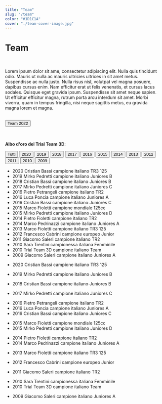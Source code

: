```yaml
---
title: "Team"
slug: "/team"
color: "#1D1C1A"
cover: "./team-cover-image.jpg"
---
```



# Team
<br/>

Lorem ipsum dolor sit ame, consectetur adipiscing elit. Nulla quis tincidunt odio. Mauris ut nulla ac mauris ultricies ultrices in sit amet metus. Suspendisse ac nulla justo. Nulla risus nisl, volutpat vel magna posuere, dapibus cursus enim. Nam efficitur erat ut felis venenatis, et cursus lacus sodales. Quisque eget gravida ipsum. Suspendisse sit amet neque sapien. Ut efficitur efficitur magna, rutrum porta arcu interdum sit amet. Morbi viverra, quam in tempus fringilla, nisi neque sagittis metus, eu gravida magna lorem et magna.

<br/>

<div class="d-grid gap-2 col-6 mx-auto">
    <Button variant="dark" size="lg" href="https://trialteam3d.gatsbyjs.io/projects">Team 2022</Button>
</div>

<br/>
<br/>

**Albo d'oro del Trial Team 3D**:
<div class="d-flex align-items-start">
  <div class="nav flex-column nav-pills me-3" id="v-pills-tab" role="tablist" aria-orientation="vertical">
    <button class="nav-link active" id="v-pills-home-tab" data-bs-toggle="pill" data-bs-target="#v-pills-home" type="button" role="tab" aria-controls="v-pills-home" aria-selected="true">Tutti</button>
    <button class="nav-link" id="v-2020-tab" data-bs-toggle="pill" data-bs-target="#v-2020" type="button" role="tab" aria-controls="v-2020" aria-selected="false">2020</button>
    <button class="nav-link" id="v-2019-tab" data-bs-toggle="pill" data-bs-target="#v-2019" type="button" role="tab" aria-controls="v-2019" aria-selected="false">2019</button>
    <button class="nav-link" id="v-2018-tab" data-bs-toggle="pill" data-bs-target="#v-2018" type="button" role="tab" aria-controls="v-2018" aria-selected="false">2018</button>
    <button class="nav-link" id="v-2017-tab" data-bs-toggle="pill" data-bs-target="#v-2017" type="button" role="tab" aria-controls="v-2017" aria-selected="false">2017</button>
    <button class="nav-link" id="v-2016-tab" data-bs-toggle="pill" data-bs-target="#v-2016" type="button" role="tab" aria-controls="v-2016" aria-selected="false">2016</button>
    <button class="nav-link" id="v-2015-tab" data-bs-toggle="pill" data-bs-target="#v-2015" type="button" role="tab" aria-controls="v-2015" aria-selected="false">2015</button>
    <button class="nav-link" id="v-2014-tab" data-bs-toggle="pill" data-bs-target="#v-2014" type="button" role="tab" aria-controls="v-2014" aria-selected="false">2014</button>
    <button class="nav-link" id="v-2013-tab" data-bs-toggle="pill" data-bs-target="#v-2013" type="button" role="tab" aria-controls="v-2013" aria-selected="false">2013</button>
    <button class="nav-link" id="v-2012-tab" data-bs-toggle="pill" data-bs-target="#v-2012" type="button" role="tab" aria-controls="v-2012" aria-selected="false">2012</button>
    <button class="nav-link" id="v-2011-tab" data-bs-toggle="pill" data-bs-target="#v-2011" type="button" role="tab" aria-controls="v-2011" aria-selected="false">2011</button>
    <button class="nav-link" id="v-2010-tab" data-bs-toggle="pill" data-bs-target="#v-2010" type="button" role="tab" aria-controls="v-2010" aria-selected="false">2010</button>
    <button class="nav-link" id="v-2009-tab" data-bs-toggle="pill" data-bs-target="#v-2009" type="button" role="tab" aria-controls="v-2009" aria-selected="false">2009</button>
  </div>
  <div class="tab-content" id="v-pills-tabContent">
    <div class="tab-pane fade show active" id="v-pills-home" role="tabpanel" aria-labelledby="v-pills-home-tab">
        <ul>
            <li>2020 Cristian Bassi campione italiano TR3 125</li>
            <li>2019 Mirko Pedretti campione italiano Juniores B</li>
            <li>2018 Cristian Bassi campione italiano Juniores B</li>
            <li>2017 Mirko Pedretti campione italiano Juniores C</li>
            <li>2016 Pietro Petrangeli campione italiano TR2</li>
            <li>2016 Luca Poncia campione italiano Juniores A</li>
            <li>2016 Cristian Bassi campione italiano Juniores C</li>
            <li>2015 Marco Fioletti campione mondiale 125cc</li>
            <li>2015 Mirko Pedretti campione italiano Juniores D</li>
            <li>2014 Pietro Fioletti campione italiano TR2</li>
            <li>2014 Marco Pedrinazzi campione italiano Juniores A</li>
            <li>2013 Marco Fioletti campione italiano TR3 125</li>
            <li>2012 Francesco Cabrini campione europeo Junior</li>
            <li>2011 Giacomo Saleri campione italiano TR2</li>
            <li>2010 Sara Trentini campionessa italiana Femminile</li>
            <li>2010 Trial Team 3D campione italiano Team</li>
            <li>2009 Giacomo Saleri campione italiano Juniores A</li>
        </ul>
    </div>
    <div class="tab-pane fade" id="v-2020" role="tabpanel" aria-labelledby="v-2020-tab">
        <ul>
            <li>2020 Cristian Bassi campione italiano TR3 125</li>
        </ul>
    </div>
    <div class="tab-pane fade" id="v-2019" role="tabpanel" aria-labelledby="v-2019-tab">
        <ul>
            <li>2019 Mirko Pedretti campione italiano Juniores B</li>
        </ul>
    </div>
    <div class="tab-pane fade" id="v-2018" role="tabpanel" aria-labelledby="v-2018-tab">
        <ul>
            <li>2018 Cristian Bassi campione italiano Juniores B</li>
        </ul>
    </div>
    <div class="tab-pane fade" id="v-2017" role="tabpanel" aria-labelledby="v-v-2017-tab">
        <ul>
            <li>2017 Mirko Pedretti campione italiano Juniores C</li>
        </ul>
    </div>
    <div class="tab-pane fade" id="v-2016" role="tabpanel" aria-labelledby="v-2016-tab">
        <ul>
            <li>2016 Pietro Petrangeli campione italiano TR2</li>
            <li>2016 Luca Poncia campione italiano Juniores A</li>
            <li>2016 Cristian Bassi campione italiano Juniores C</li>
        </ul>
    </div>
    <div class="tab-pane fade" id="v-2015" role="tabpanel" aria-labelledby="v-2015-tab">
        <ul>
            <li>2015 Marco Fioletti campione mondiale 125cc</li>
            <li>2015 Mirko Pedretti campione italiano Juniores D</li>
        </ul>
    </div>
    <div class="tab-pane fade" id="v-2014" role="tabpanel" aria-labelledby="v-2014-tab">
        <ul>
            <li>2014 Pietro Fioletti campione italiano TR2</li>
            <li>2014 Marco Pedrinazzi campione italiano Juniores A</li>
        </ul>
    </div>
    <div class="tab-pane fade" id="v-2013" role="tabpanel" aria-labelledby="v-2013-tab">
        <ul>
            <li>2013 Marco Fioletti campione italiano TR3 125</li>
        </ul>
    </div>
    <div class="tab-pane fade" id="v-2012" role="tabpanel" aria-labelledby="v-2012-tab">
        <ul>
            <li>2012 Francesco Cabrini campione europeo Junior</li>
        </ul>
    </div>
    <div class="tab-pane fade" id="v-2011" role="tabpanel" aria-labelledby="v-2011-tab">
        <ul>
            <li>2011 Giacomo Saleri campione italiano TR2</li>
        </ul>
    </div>
    <div class="tab-pane fade" id="v-2010" role="tabpanel" aria-labelledby="v-2010-tab">
        <ul>
            <li>2010 Sara Trentini campionessa italiana Femminile</li>
            <li>2010 Trial Team 3D campione italiano Team</li>
        </ul>
    </div>
    <div class="tab-pane fade" id="v-2009" role="tabpanel" aria-labelledby="v-2009-tab">
        <ul>
            <li>2009 Giacomo Saleri campione italiano Juniores A</li>
        </ul>
    </div>
  </div>
</div>






